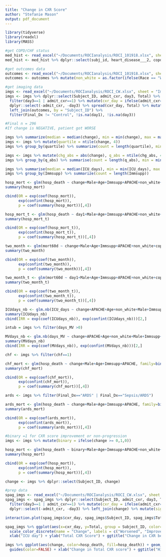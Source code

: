 ```yaml
---
title: "Change in CXR Score"
author: "Stefanie Mason"
output: pdf_document
---
```


```r
library(tidyverse)
library(readxl)
library(MASS)
```

```r
#get COPD/CHF status
med_hist <- read_excel("~/Documents/ROCIanalysis/ROCI_101918.xlsx", sheet = "baseline_data", range = cell_cols(1:32))
med_hist <- med_hist %>% dplyr::select(subj_id, heart_disease___2, copd) %>% rename(Subject_ID = subj_id) %>% mutate(chf = as.factor(heart_disease___2), copd = as.factor(copd)) %>% dplyr::select(-heart_disease___2)

#get outcomes data
outcomes <- read_excel("~/Documents/ROCIanalysis/ROCI_101918.xlsx", sheet = "Outcomes", range = cell_cols(1:27))
outcomes <- outcomes %>% mutate(non_white = as.factor(ifelse(Race == "White, non-Hispanic origin", 0, 1)), hosp_death = as.factor(ifelse(DC_coded == 0 | DC_coded == 1, 1, 0)), Immsupp = as.factor(Immsupp), Male = as.factor(Male)) %>% dplyr::select(-intub, -extub, -ICU_admit, -ICU_dc, -Hosp_admit, -Hosp_dc, -BMI, -imgs) %>% left_join(med_hist, by = "Subject_ID")

#get imaging data
imgs <- read_excel("~/Documents/ROCIanalysis/ROCI_CW.xlsx", sheet = "Imaging_e", range = cell_cols(1:15))
imgs <- imgs %>% dplyr::select(Subject_ID, admit_cxr, day3, Total) %>% 
  filter(day3==1 | admit_cxr==1) %>% mutate(cxr_day = ifelse(admit_cxr==1,"day1","day3")) %>% 
  dplyr::select(-admit_cxr, -day3) %>% spread(cxr_day, Total) %>% mutate(change = day1 - day3) %>%
  left_join(outcomes, by = "Subject_ID") %>% 
  filter(Final_Dx != "Control", !is.na(day1), !is.na(day3)) 

#Final n = 296
#If change is NEGATIVE, patient got WORSE
```

```r
imgs %>% summarize(median = median(change), min = min(change), max = max(change), count=length(change))
imgs <- imgs %>% mutate(quartile = ntile(change, 4))
imgs %>% group_by(quartile) %>% summarize(count = length(quartile), min = min(change), max = max(change))
```

```r
imgs <- imgs %>% mutate(chg_abs = abs(change), q_abs = ntile(chg_abs, 4)) 
imgs %>% group_by(q_abs) %>% summarise(count = length(q_abs), min = min(chg_abs), max = max(chg_abs))
```

```r
imgs %>% summarise(median = median(ICU_days), min = min(ICU_days), max = max(ICU_days))
imgs %>% group_by(Immsupp) %>% summarize(count = length(Immsupp))
```


```r
hosp_mort <- glm(hosp_death ~ change+Male+Age+Immsupp+APACHE+non_white+copd+chf, family=binomial(link='logit'), data=imgs)
summary(hosp_mort)

cbind(OR = exp(coef(hosp_mort)),
      exp(confint(hosp_mort)),
      p = coef(summary(hosp_mort))[,4])
```

```r
hosp_mort_t <- glm(hosp_death ~ day1+Male+Age+Immsupp+APACHE+non_white+copd+chf, family=binomial(link='logit'), data=imgs)
summary(hosp_mort_t)

cbind(OR = exp(coef(hosp_mort_t)),
      exp(confint(hosp_mort_t)),
      p = coef(summary(hosp_mort_t))[,4])
```


```r
two_month <- glm(mort60d ~ change+Male+Age+Immsupp+APACHE+non_white+copd+chf, family=binomial(link='logit'), data=imgs)
summary(two_month)

cbind(OR = exp(coef(two_month)),
      exp(confint(two_month)),
      p = coef(summary(two_month))[,4])
```

```r
two_month_t <- glm(mort60d ~ day1+Male+Age+Immsupp+APACHE+non_white+copd+chf, family=binomial(link='logit'), data=imgs)
summary(two_month_t)

cbind(OR = exp(coef(two_month_t)),
      exp(confint(two_month_t)),
      p = coef(summary(two_month_t))[,4])
```


```r
ICUdays_nb <- glm.nb(ICU_days ~ change+APACHE+Age+non_white+Male+Immsupp+copd+chf, data=imgs)
summary(ICUdays_nb)
cbind(IRR = exp(coef(ICUdays_nb)), exp(confint(ICUdays_nb)))[2,]
```

```r
intub = imgs %>% filter(days_MV >0)

MVdays_nb <- glm.nb(days_MV ~ change+APACHE+Age+non_white+Male+Immsupp+copd+chf, data=intub)
summary(MVdays_nb)
cbind(IRR = exp(coef(MVdays_nb)), exp(confint(MVdays_nb)))[2,]
```

```r
chf <- imgs %>% filter(chf==1)

chf_mort <- glm(hosp_death ~ change+Male+Age+Immsupp+APACHE, family=binomial(link='logit'), data=imgs)
summary(chf_mort)

cbind(OR = exp(coef(chf_mort)),
      exp(confint(chf_mort)),
      p = coef(summary(chf_mort))[,4])
```

```r
ards <- imgs %>% filter(Final_Dx=="ARDS" | Final_Dx=="Sepsis/ARDS")

ards_mort <- glm(hosp_death ~ change+Male+Age+Immsupp+APACHE, family=binomial(link='logit'), data=imgs)
summary(ards_mort)

cbind(OR = exp(coef(ards_mort)),
      exp(confint(ards_mort)),
      p = coef(summary(ards_mort))[,4])
```

```r
#binary =1 for CXR score improvement or non-progression
imgs <- imgs %>% mutate(binary = ifelse(change >= 0,1,0))

hosp_mort <- glm(hosp_death ~ binary+Male+Age+Immsupp+APACHE+non_white+copd+chf, family=binomial(link='logit'), data=imgs)
summary(hosp_mort)

cbind(OR = exp(coef(hosp_mort)),
      exp(confint(hosp_mort)),
      p = coef(summary(hosp_mort))[,4])
```

```r
change <- imgs %>% dplyr::select(Subject_ID, change)

#prep data
spag_imgs <- read_excel("~/Documents/ROCIanalysis/ROCI_CW.xlsx", sheet = "Imaging_e", range = cell_cols(1:15))
spag_imgs <- spag_imgs %>% dplyr::select(Subject_ID, admit_cxr, day3, Total) %>% 
  filter(day3==1 | admit_cxr==1) %>% mutate(cxr_day = ifelse(admit_cxr==1,"day1","day3")) %>% 
  dplyr::select(-admit_cxr, -day3) %>% left_join(change) %>% mutate(sign = as.factor(ifelse(change > 0, 1, ifelse(change==0,2,0))))

```

```r
interaction.plot(spag_imgs$cxr_day, spag_imgs$Subject_ID, spag_imgs$Total, xlab = "ICU Day", ylab = "Total CXR score", legend = FALSE)
```
```r
spag_imgs %>% ggplot(aes(x=cxr_day, y=Total, group = Subject_ID, color=sign)) + geom_line() + theme_bw() +
  scale_color_discrete(name = "Change", labels = c("Worsened", "Improved", "No change")) +
  xlab("ICU day") + ylab("Total CXR Score") + ggtitle("Change in CXR between ICU admission and day 3")
```

```r
imgs %>% ggplot(aes(change, color=hosp_death, fill=hosp_death)) + geom_histogram(bins=20) + theme_linedraw() + scale_fill_discrete(name="Vital Status at Discharge", labels = c("Alive", "Dead")) + theme(legend.position="bottom") +
  guides(color=FALSE) + xlab("Change in Total CXR score") + ggtitle("Histogram of change in CXR score") 
```


